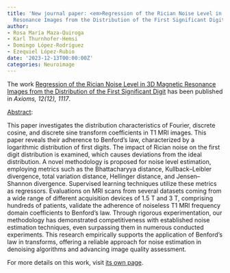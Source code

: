 ```yaml
---
title: 'New journal paper: <em>Regression of the Rician Noise Level in 3D Magnetic
  Resonance Images from the Distribution of the First Significant Digit</em>'
author:
- Rosa María Maza-Quiroga
- Karl Thurnhofer-Hemsi
- Domingo López-Rodríguez
- Ezequiel López-Rubio
date: '2023-12-13T00:00:00Z'
categories: Neuroimage
---
```


The work <u>Regression of the Rician Noise Level in 3D Magnetic Resonance Images from the Distribution of the First Significant Digit</u> has been published in <em><em>Axioms</em>, 12(12), 1117</em>.

<u>Abstract</u>:



This paper investigates the distribution characteristics of Fourier, discrete cosine, and discrete sine transform coefficients in T1 MRI images. This paper reveals their adherence to Benford’s law, characterized by a logarithmic distribution of first digits. The impact of Rician noise on the first digit distribution is examined, which causes deviations from the ideal distribution. A novel methodology is proposed for noise level estimation, employing metrics such as the Bhattacharyya distance, Kullback–Leibler divergence, total variation distance, Hellinger distance, and Jensen–Shannon divergence. Supervised learning techniques utilize these metrics as regressors. Evaluations on MRI scans from several datasets coming from a wide range of different acquisition devices of 1.5 T and 3 T, comprising hundreds of patients, validate the adherence of noiseless T1 MRI frequency domain coefficients to Benford’s law. Through rigorous experimentation, our methodology has demonstrated competitiveness with established noise estimation techniques, even surpassing them in numerous conducted experiments. This research empirically supports the application of Benford’s law in transforms, offering a reliable approach for noise estimation in denoising algorithms and advancing image quality assessment.




For more details on this work, visit <a href='/publications/journals/2023-axioms2'>its own page</a>.
